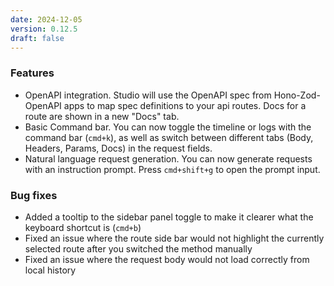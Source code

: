 ```yaml
---
date: 2024-12-05
version: 0.12.5
draft: false
---
```


### Features

- OpenAPI integration. Studio will use the OpenAPI spec from Hono-Zod-OpenAPI apps to map spec definitions to your api routes. Docs for a route are shown in a new "Docs" tab.
- Basic Command bar. You can now toggle the timeline or logs with the command bar (`cmd+k`), as well as switch between different tabs (Body, Headers, Params, Docs) in the request fields.
- Natural language request generation. You can now generate requests with an instruction prompt. Press `cmd+shift+g` to open the prompt input.

### Bug fixes

- Added a tooltip to the sidebar panel toggle to make it clearer what the keyboard shortcut is (`cmd+b`)
- Fixed an issue where the route side bar would not highlight the currently selected route after you switched the method manually
- Fixed an issue where the request body would not load correctly from local history
